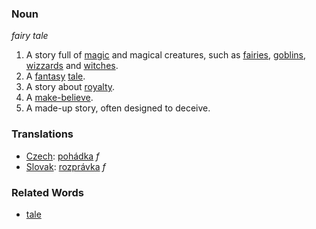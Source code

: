 ===Noun===
''fairy tale''
# A story full of [[magic]] and magical creatures, such as [[fairy|fairies]], [[goblin|goblins]], [[wizzard|wizzards]] and [[witch|witches]].
# A [[fantasy]] [[tale]].
# A story about [[royalty]].
# A [[make-believe]].
# A made-up story, often designed to deceive.

===Translations===

*[[Czech]]: [[pohádka]] ''f''
*[[Slovak]]: [[rozprávka]] ''f''

===Related Words===
*[[tale]]
